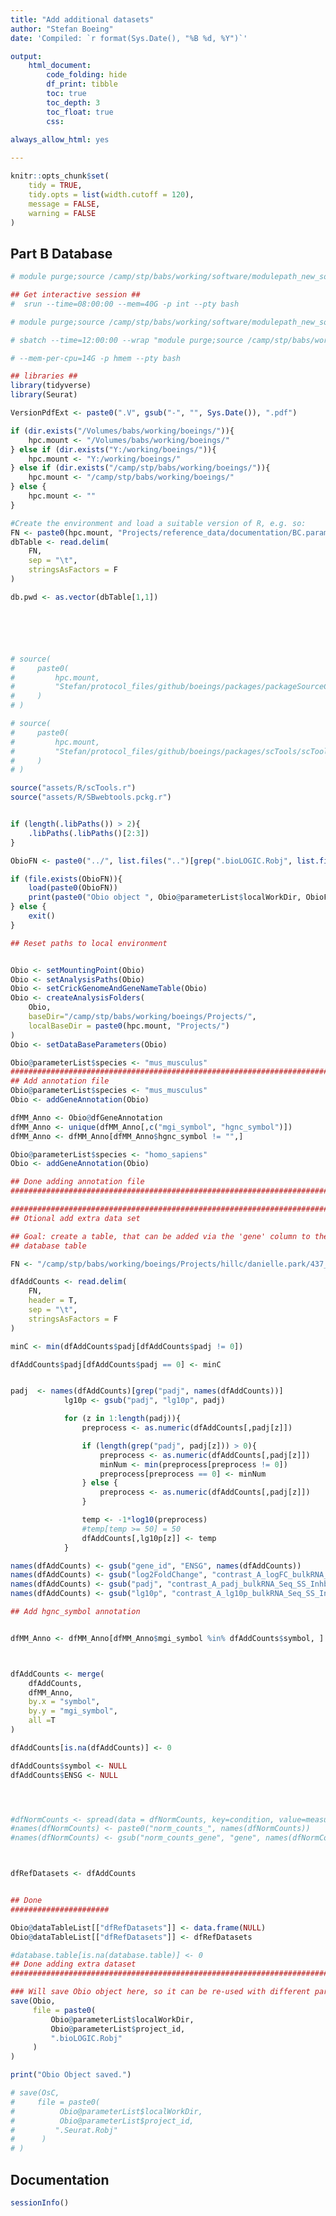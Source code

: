 ```yaml
---
title: "Add additional datasets"
author: "Stefan Boeing"
date: 'Compiled: `r format(Sys.Date(), "%B %d, %Y")`'

output: 
    html_document:
        code_folding: hide
        df_print: tibble
        toc: true
        toc_depth: 3
        toc_float: true
        css:
    
always_allow_html: yes

---
```

    
    
```r
knitr::opts_chunk$set(
    tidy = TRUE,
    tidy.opts = list(width.cutoff = 120),
    message = FALSE,
    warning = FALSE
)
```


## Part B Database


```r

# module purge;source /camp/stp/babs/working/software/modulepath_new_software_tree_2018-08-13;module load pandoc/2.2.3.2-foss-2016b;ml R/3.6.0-foss-2016b-BABS;R;

## Get interactive session ##
#  srun --time=08:00:00 --mem=40G -p int --pty bash

# module purge;source /camp/stp/babs/working/software/modulepath_new_software_tree_2018-08-13;module load pandoc/2.2.3.2-foss-2016b;ml R/3.6.0-foss-2016b-BABS;R;

# sbatch --time=12:00:00 --wrap "module purge;source /camp/stp/babs/working/software/modulepath_new_software_tree_2018-08-13;module load pandoc/2.2.3.2-foss-2016b;ml R/3.6.0-foss-2016b-BABS;Rscript runD.r" --job-name="rD" -p hmem --mem=300G -o rD.slurm >> commands.txt

# --mem-per-cpu=14G -p hmem --pty bash

```


```r
## libraries ##
library(tidyverse)
library(Seurat)

VersionPdfExt <- paste0(".V", gsub("-", "", Sys.Date()), ".pdf")

if (dir.exists("/Volumes/babs/working/boeings/")){
    hpc.mount <- "/Volumes/babs/working/boeings/"
} else if (dir.exists("Y:/working/boeings/")){
    hpc.mount <- "Y:/working/boeings/"
} else if (dir.exists("/camp/stp/babs/working/boeings/")){
    hpc.mount <- "/camp/stp/babs/working/boeings/"
} else {
    hpc.mount <- ""
}

#Create the environment and load a suitable version of R, e.g. so:
FN <- paste0(hpc.mount, "Projects/reference_data/documentation/BC.parameters.txt")
dbTable <- read.delim(
    FN, 
    sep = "\t",
    stringsAsFactors = F
)

db.pwd <- as.vector(dbTable[1,1])






# source(
#     paste0(
#         hpc.mount,
#         "Stefan/protocol_files/github/boeings/packages/packageSourceCode/SBwebtools.pckg.r"
#     )
# )

# source(
#     paste0(
#         hpc.mount,
#         "Stefan/protocol_files/github/boeings/packages/scTools/scTools.r"
#     )
# )

source("assets/R/scTools.r")
source("assets/R/SBwebtools.pckg.r")


if (length(.libPaths()) > 2){
    .libPaths(.libPaths()[2:3])
}

ObioFN <- paste0("../", list.files("..")[grep(".bioLOGIC.Robj", list.files(".."))])

if (file.exists(ObioFN)){
    load(paste0(ObioFN))
    print(paste0("Obio object ", Obio@parameterList$localWorkDir, ObioFN, " exists and is loaded."))
} else {
    exit()
}

## Reset paths to local environment


Obio <- setMountingPoint(Obio)
Obio <- setAnalysisPaths(Obio)
Obio <- setCrickGenomeAndGeneNameTable(Obio)
Obio <- createAnalysisFolders(
    Obio,
    baseDir="/camp/stp/babs/working/boeings/Projects/",
    localBaseDir = paste0(hpc.mount, "Projects/")
)
Obio <- setDataBaseParameters(Obio)

Obio@parameterList$species <- "mus_musculus"
###############################################################################
## Add annotation file                                                       ##
Obio@parameterList$species <- "mus_musculus"
Obio <- addGeneAnnotation(Obio)

dfMM_Anno <- Obio@dfGeneAnnotation
dfMM_Anno <- unique(dfMM_Anno[,c("mgi_symbol", "hgnc_symbol")])
dfMM_Anno <- dfMM_Anno[dfMM_Anno$hgnc_symbol != "",]

Obio@parameterList$species <- "homo_sapiens"
Obio <- addGeneAnnotation(Obio)

## Done adding annotation file                                               ##
###############################################################################

```



```r
###############################################################################
## Otional add extra data set                                                ##

## Goal: create a table, that can be added via the 'gene' column to the main 
## database table

FN <- "/camp/stp/babs/working/boeings/Projects/hillc/danielle.park/437_fibroblast_GSE154778/auxiliarydata/WT_v_Inhba_Inbbb_null_combined.20210429.txt"

dfAddCounts <- read.delim(
    FN, 
    header = T, 
    sep = "\t",
    stringsAsFactors = F
)

minC <- min(dfAddCounts$padj[dfAddCounts$padj != 0])

dfAddCounts$padj[dfAddCounts$padj == 0] <- minC


padj  <- names(dfAddCounts)[grep("padj", names(dfAddCounts))]
            lg10p <- gsub("padj", "lg10p", padj)

            for (z in 1:length(padj)){
                preprocess <- as.numeric(dfAddCounts[,padj[z]])

                if (length(grep("padj", padj[z])) > 0){
                    preprocess <- as.numeric(dfAddCounts[,padj[z]])
                    minNum <- min(preprocess[preprocess != 0])
                    preprocess[preprocess == 0] <- minNum
                } else {
                    preprocess <- as.numeric(dfAddCounts[,padj[z]])
                }

                temp <- -1*log10(preprocess)
                #temp[temp >= 50] = 50
                dfAddCounts[,lg10p[z]] <- temp
            }

names(dfAddCounts) <- gsub("gene_id", "ENSG", names(dfAddCounts))
names(dfAddCounts) <- gsub("log2FoldChange", "contrast_A_logFC_bulkRNA_Seq_SS_Inhba_Inhba_KO_vs_WT", names(dfAddCounts))
names(dfAddCounts) <- gsub("padj", "contrast_A_padj_bulkRNA_Seq_SS_Inhba_Inhba_KO_vs_WT", names(dfAddCounts))
names(dfAddCounts) <- gsub("lg10p", "contrast_A_lg10p_bulkRNA_Seq_SS_Inhba_Inhba_KO_vs_WT", names(dfAddCounts))

## Add hgnc_symbol annotation


dfMM_Anno <- dfMM_Anno[dfMM_Anno$mgi_symbol %in% dfAddCounts$symbol, ]



dfAddCounts <- merge(
    dfAddCounts,
    dfMM_Anno, 
    by.x = "symbol",
    by.y = "mgi_symbol", 
    all =T
)

dfAddCounts[is.na(dfAddCounts)] <- 0

dfAddCounts$symbol <- NULL
dfAddCounts$ENSG <- NULL




#dfNormCounts <- spread(data = dfNormCounts, key=condition, value=measurement)
#names(dfNormCounts) <- paste0("norm_counts_", names(dfNormCounts))
#names(dfNormCounts) <- gsub("norm_counts_gene", "gene", names(dfNormCounts))



dfRefDatasets <- dfAddCounts


## Done
######################

Obio@dataTableList[["dfRefDatasets"]] <- data.frame(NULL)
Obio@dataTableList[["dfRefDatasets"]] <- dfRefDatasets

#database.table[is.na(database.table)] <- 0
## Done adding extra dataset                                                 ##
###############################################################################
```

```r
### Will save Obio object here, so it can be re-used with different parameters
save(Obio, 
     file = paste0(
         Obio@parameterList$localWorkDir,
         Obio@parameterList$project_id,
         ".bioLOGIC.Robj"
     )
)

print("Obio Object saved.")

# save(OsC,
#     file = paste0(
#          Obio@parameterList$localWorkDir,
#          Obio@parameterList$project_id,
#         ".Seurat.Robj"
#      )
# )

```

## Documentation
```r
sessionInfo()
```